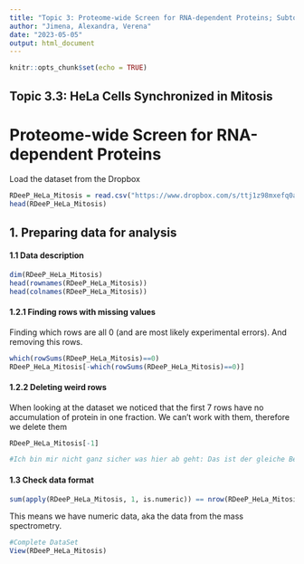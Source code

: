 ```yaml
---
title: "Topic 3: Proteome-wide Screen for RNA-dependent Proteins; Subtopic 3: HeLa synchronized in Mitosis"
author: "Jimena, Alexandra, Verena"
date: "2023-05-05"
output: html_document
---
```


```r
knitr::opts_chunk$set(echo = TRUE)
```

## Topic 3.3: HeLa Cells Synchronized in Mitosis


# Proteome-wide Screen for RNA-dependent Proteins

Load the dataset from the Dropbox

```r
RDeeP_HeLa_Mitosis = read.csv("https://www.dropbox.com/s/ttj1z98mxefq0aj/RDeeP_HeLa_Mitosis.csv?dl=1", header=TRUE, row.names=1, sep = ";")
head(RDeeP_HeLa_Mitosis)
```

## 1. Preparing data for analysis

#### 1.1 Data description

```r
dim(RDeeP_HeLa_Mitosis)
head(rownames(RDeeP_HeLa_Mitosis))
head(colnames(RDeeP_HeLa_Mitosis))
```

#### 1.2.1 Finding rows with missing values

Finding which rows are all 0 (and are most likely experimental errors). And removing this rows.

```r
which(rowSums(RDeeP_HeLa_Mitosis)==0)
RDeeP_HeLa_Mitosis[-which(rowSums(RDeeP_HeLa_Mitosis)==0)]
```
#### 1.2.2 Deleting weird rows

When looking at the dataset we noticed that the first 7 rows have no accumulation of protein in one fraction. We can't work with them, therefore we delete them

```r
RDeeP_HeLa_Mitosis[-1]

#Ich bin mir nicht ganz sicher was hier ab geht: Das ist der gleiche Befehl wie oben, wo er die Zeile löscht. Nur hier löscht er eine Spalte
```



#### 1.3 Check data format

```r
sum(apply(RDeeP_HeLa_Mitosis, 1, is.numeric)) == nrow(RDeeP_HeLa_Mitosis)
```

This means we have numeric data, aka the data from the mass spectrometry.

```r
#Complete DataSet
View(RDeeP_HeLa_Mitosis)
```

